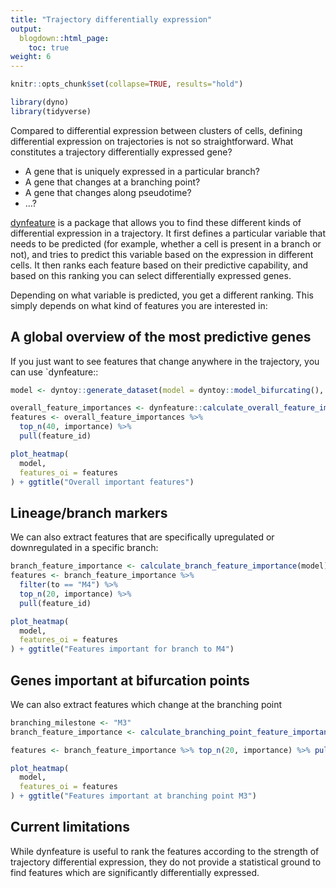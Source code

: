 ```yaml
---
title: "Trajectory differentially expression"
output:
  blogdown::html_page:
    toc: true
weight: 6
---
```


```r
knitr::opts_chunk$set(collapse=TRUE, results="hold")
```

```r
library(dyno)
library(tidyverse)
```

Compared to differential expression between clusters of cells, defining differential expression on trajectories is not so straightforward. What constitutes a trajectory differentially expressed gene?

- A gene that is uniquely expressed in a particular branch?
- A gene that changes at a branching point?
- A gene that changes along pseudotime?
- ...?

[dynfeature](/reference/dynfeature) is a package that allows you to find these different kinds of differential expression in a trajectory. It first defines a particular variable that needs to be predicted (for example, whether a cell is present in a branch or not), and tries to predict this variable based on the expression in different cells. It then ranks each feature based on their predictive capability, and based on this ranking you can select differentially expressed genes.

Depending on what variable is predicted, you get a different ranking. This simply depends on what kind of features you are interested in:

## A global overview of the most predictive genes

If you just want to see features that change anywhere in the trajectory, you can use `dynfeature::

```r
model <- dyntoy::generate_dataset(model = dyntoy::model_bifurcating(), num_features = 500)
```

```r
overall_feature_importances <- dynfeature::calculate_overall_feature_importance(model)
features <- overall_feature_importances %>% 
  top_n(40, importance) %>% 
  pull(feature_id)
```

```r
plot_heatmap(
  model,
  features_oi = features
) + ggtitle("Overall important features")
```

## Lineage/branch markers

We can also extract features that are specifically upregulated or downregulated in a specific branch:

```r
branch_feature_importance <- calculate_branch_feature_importance(model)
features <- branch_feature_importance %>% 
  filter(to == "M4") %>% 
  top_n(20, importance) %>% 
  pull(feature_id)
```

```r
plot_heatmap(
  model, 
  features_oi = features
) + ggtitle("Features important for branch to M4")
```

## Genes important at bifurcation points

We can also extract features which change at the branching point

```r
branching_milestone <- "M3"
branch_feature_importance <- calculate_branching_point_feature_importance(model, milestones_oi = branching_milestone)

features <- branch_feature_importance %>% top_n(20, importance) %>% pull(feature_id)
```

```r
plot_heatmap(
  model, 
  features_oi = features
) + ggtitle("Features important at branching point M3")
```

## Current limitations

While dynfeature is useful to rank the features according to the strength of trajectory differential expression, they do not provide a statistical ground to find features which are significantly differentially expressed.
